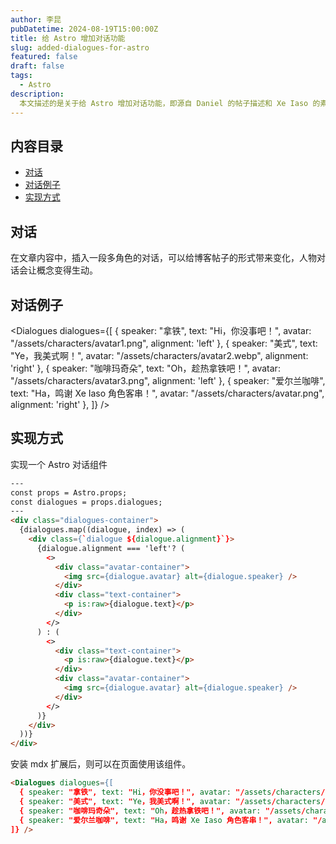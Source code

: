 ```yaml
---
author: 李昆
pubDatetime: 2024-08-19T15:00:00Z
title: 给 Astro 增加对话功能
slug: added-dialogues-for-astro
featured: false
draft: false
tags:
  - Astro
description:
  本文描述的是关于给 Astro 增加对话功能，即源自 Daniel 的帖子描述和 Xe Iaso 的素材。
---
```


## 内容目录

* [对话](#对话)
* [对话例子](#对话例子)
* [实现方式](#实现方式)

## 对话

在文章内容中，插入一段多角色的对话，可以给博客帖子的形式带来变化，人物对话会让概念变得生动。

## 对话例子

<Dialogues dialogues={[
  { speaker: "拿铁", text: "Hi，你没事吧！", avatar: "/assets/characters/avatar1.png", alignment: 'left'  },
  { speaker: "美式", text: "Ye，我美式啊！", avatar: "/assets/characters/avatar2.webp", alignment: 'right' },
  { speaker: "咖啡玛奇朵", text: "Oh，趁热拿铁吧！", avatar: "/assets/characters/avatar3.png", alignment: 'left' },
  { speaker: "爱尔兰咖啡", text: "Ha，鸣谢 Xe Iaso 角色客串！", avatar: "/assets/characters/avatar.png", alignment: 'right' },
]} />

## 实现方式

实现一个 Astro 对话组件

``` html
---
const props = Astro.props;
const dialogues = props.dialogues;
---
<div class="dialogues-container">
  {dialogues.map((dialogue, index) => (
    <div class={`dialogue ${dialogue.alignment}`}>
      {dialogue.alignment === 'left'? (
        <>
          <div class="avatar-container">
            <img src={dialogue.avatar} alt={dialogue.speaker} />
          </div>
          <div class="text-container">
            <p is:raw>{dialogue.text}</p>
          </div>
        </>
      ) : (
        <>
          <div class="text-container">
            <p is:raw>{dialogue.text}</p>
          </div>
          <div class="avatar-container">
            <img src={dialogue.avatar} alt={dialogue.speaker} />
          </div>
        </>
      )}
    </div>
  ))}
</div>
```


安装 mdx 扩展后，则可以在页面使用该组件。
``` html
<Dialogues dialogues={[
  { speaker: "拿铁", text: "Hi，你没事吧！", avatar: "/assets/characters/avatar1.png", alignment: 'left'  },
  { speaker: "美式", text: "Ye，我美式啊！", avatar: "/assets/characters/avatar2.webp", alignment: 'right' },
  { speaker: "咖啡玛奇朵", text: "Oh，趁热拿铁吧！", avatar: "/assets/characters/avatar3.png", alignment: 'left' },
  { speaker: "爱尔兰咖啡", text: "Ha，鸣谢 Xe Iaso 角色客串！", avatar: "/assets/characters/avatar.png", alignment: 'right' },
]} />
```

